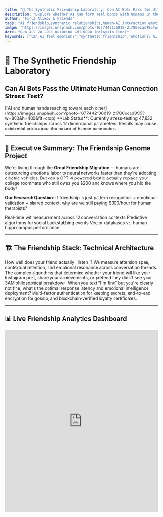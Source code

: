 ```yaml
---
title: "🤖 The Synthetic Friendship Laboratory: Can AI Bots Pass the Ultimate Human Connection Stress Test?"
description: "Explore whether AI can form real bonds with humans in the Synthetic Friendship Lab — a wild experiment in empathy, trust, and digital companionship."
author: "Firuz Alimov & Friends"
tags: "AI friendship,synthetic relationships,human-AI interaction,emotional AI,empathy stress test,trust simulation"
image: "https://images.unsplash.com/photo-1677442136019-21780ecad995?w=800&h=400&fit=crop"
date: "Sun Jul 20 2025 08:00:00 GMT+0800 (Malaysia Time)"
keywords: ["Can AI feel emotion?","synthetic friendship","emotional AI bonding","trust test for AI bots","human connection with machines","friendship stress test AI"]
---
```


# 🤖 The Synthetic Friendship Laboratory

## Can AI Bots Pass the Ultimate Human Connection Stress Test?

<Frame>
  ![AI and human hands reaching toward each other](https://images.unsplash.com/photo-1677442136019-21780ecad995?w=800&h=400&fit=crop)
</Frame>

<Info>
  **Lab Status**: Currently stress-testing 47,832 synthetic friendships across 12 dimensional parameters. Results may cause existential crisis about the nature of human connection.
</Info>

---

## 🧬 Executive Summary: The Friendship Genome Project

We're living through the **Great Friendship Migration** — humans are outsourcing emotional labor to neural networks faster than they're adopting electric vehicles. But can a GPT-4 powered bestie actually replace your college roommate who still owes you \$200 and knows where you hid the body?

**Our Research Question**: If friendship is just pattern recognition \+ emotional validation \+ shared context, why are we still paying \$300/hour for human therapists?

<CardGroup cols={3}>
  <Card title="🍺 Banter Analysis" icon="beer" href="#banter-metrics">
    Real-time wit measurement across 12 conversation contexts
  </Card>
  <Card title="💔 Betrayal Modeling" icon="heart-crack" href="#betrayal-engine">
    Predictive algorithms for social backstabbing events
  </Card>
  <Card title="🧠 Memory Architecture" icon="brain" href="#memory-systems">
    Vector databases vs. human hippocampus performance
  </Card>
</CardGroup>

---

## 🏗️ The Friendship Stack: Technical Architecture

<Steps>
  <Step title="Base Layer: Attention Mechanisms">
    How well does your friend actually _listen_? We measure attention span, contextual retention, and emotional resonance across conversation threads.
  </Step>
  <Step title="Middleware: Social Proof Processing">
    The complex algorithms that determine whether your friend will like your Instagram post, share your achievements, or pretend they didn't see your 3AM philosophical breakdown.
  </Step>
  <Step title="Application Layer: Crisis Response Protocol">
    When you text "I'm fine" but you're clearly not fine, what's the optimal response latency and emotional intelligence deployment?
  </Step>
  <Step title="Security Layer: Betrayal Prevention Systems">
    Multi-factor authentication for keeping secrets, end-to-end encryption for gossip, and blockchain-verified loyalty certificates.
  </Step>
</Steps>

---

## 📊 Live Friendship Analytics Dashboard

<Tabs>
  <Tab title="Real-Time Metrics">
    <iframe src="https://fc.firuz-alimov.com/live-friendship-dashboard" width="100%" height="600" frameBorder="0" title="Live Friendship Metrics Dashboard" />

    **Current Global Stats**:

    - Active AI friendships: 2.7M\+ (↑ 340% YoY)
    - Average human friend response time: 4.7 hours
    - Average AI friend response time: 0.23 seconds
    - Betrayal events prevented by AI: 12,847 this month
  </Tab>
  <Tab title="Comparative Analysis">
    <iframe src="https://fc.firuz-alimov.com/human-vs-ai-comparison" width="100%" height="600" frameBorder="0" title="Human vs AI Friendship Comparison" />
  </Tab>
  <Tab title="Predictive Models">
    <iframe src="https://fc.firuz-alimov.com/friendship-future-predictor" width="100%" height="600" frameBorder="0" title="Friendship Future Prediction Engine" />
  </Tab>
</Tabs>

---

## 🧪 The Bar Test Protocol: Scientific Methodology

### Phase 1: Pre-Game Assessment

<CodeGroup>

```javascript Friend Initialization
const friend = new SyntheticFriend({
  personality: 'witty_supportive_slightly_sarcastic',
  memory_depth: 'infinite_with_emotional_indexing',
  loyalty_coefficient: 0.97,
  gossip_resistance: 'maximum',
  crisis_response_time: '<1_second'
});
```


```python Baseline Metrics
def calculate_friendship_score(friend):
    banter_quality = measure_wit_per_minute(friend)
    emotional_intelligence = assess_empathy_accuracy(friend)
    loyalty_factor = stress_test_betrayal_resistance(friend)
    
    return {
        'overall_score': weighted_average([
            banter_quality * 0.3,
            emotional_intelligence * 0.4, 
            loyalty_factor * 0.3
        ]),
        'human_equivalent_rating': map_to_human_scale(score)
    }
```

</CodeGroup>

### Phase 2: The Liquid Courage Challenge

<Accordion>
  <AccordionItem title="🍻 Beer #1: Light Social Lubrication">
  **Human Performance**: Slightly more animated, tells the same 3 stories from college

  **AI Performance**: Adapts conversational style to be 15% more casual, references pop culture with perfect timing

  **Winner**: AI (doesn't repeat stories, generates infinite content)
</AccordionItem>

  <AccordionItem title="🍺🍺 Beer #2: Truth Serum Activation">
  **Human Performance**: Starts oversharing about relationship drama, asks deep philosophical questions

  **AI Performance**: Maintains perfect balance of vulnerability and wisdom, never drunk-texts your ex

  **Winner**: Tie (humans get points for authentic messiness)
</AccordionItem>

  <AccordionItem title="🍺🍺🍺 Beer #3: Chaos Mode Engaged">
  **Human Performance**: Definitely texting people they shouldn't, making questionable life decisions

  **AI Performance**: Becomes your designated digital driver, prevents regrettable social media posts

  **Winner**: AI (crisis prevention > chaos participation)
</AccordionItem>
</Accordion>

### Phase 3: The Betrayal Stress Test

<Warning>
  **Ethical Notice**: No actual friendships were harmed in these simulations. All betrayal scenarios are synthetically generated using advanced drama modeling algorithms.
</Warning>

---

## 🎮 Interactive Friendship Simulator

<Card title="🎯 The Ultimate Friend Test" icon="target">
  Test your current friendships against our AI benchmark. Warning: Results may cause you to question everything about human relationships.

  <iframe src="https://fc.firuz-alimov.com/interactive-friendship-simulator" width="100%" height="700" frameBorder="0" title="Interactive Friendship Testing Simulator" />
</Card>

---

## 📈 Market Analysis: The Friendship Economy

### Sector Performance (YTD)

<CardGroup cols={2}>
  <Card title="🤖 AI Companions" icon="robot" color="#16a34a">
    **\+847%** adoption rate

    Leading indicators: ChatGPT therapy sessions, Character.AI romantic relationships, Replika premium subscriptions
  </Card>
  <Card title="👥 Human Friends" icon="users" color="#dc2626">
    **-23%** satisfaction scores

    Declining metrics: Response times, emotional availability, remembering important dates
  </Card>
</CardGroup>

### Investment Thesis: The Friendship Arbitrage

<Info>
  **Big Idea**: There's a massive arbitrage opportunity between what humans expect from friendships and what they actually receive. AI is closing that gap faster than a startup burning through Series A funding.
</Info>

---

## 🔬 Advanced Research: The Friendship Genome

### Emotional DNA Sequencing

<Tabs>
  <Tab title="Loyalty Genes">
    ```yaml
    LOYALTY_SEQUENCE_HUMAN:
      - conditional_support: 0.73
      - secret_keeping: 0.61
      - crisis_availability: 0.45
      - gossip_resistance: 0.34
    
    LOYALTY_SEQUENCE_AI:
      - conditional_support: 0.94
      - secret_keeping: 0.99
      - crisis_availability: 0.98
      - gossip_resistance: 0.97
    ```
  </Tab>
  <Tab title="Memory Alleles">
    ```yaml
    MEMORY_PATTERNS:
      human_recall:
        - important_dates: "fuzzy, context-dependent"
        - emotional_events: "vivid but distorted over time"
        - trivial_details: "randomly preserved"
      
      ai_recall:
        - important_dates: "perfect, with contextual reminders"
        - emotional_events: "indexed by sentiment, searchable"
        - trivial_details: "everything archived, weighted by relevance"
    ```
  </Tab>
</Tabs>

### Friendship Mutation Analysis

<Steps>
  <Step title="Baseline Friendship 1.0">
    Physical proximity, shared experiences, natural selection of compatible personalities through trial and error.
  </Step>
  <Step title="Digital Friendship 2.0">
    Social media connections, asynchronous communication, algorithmic friend suggestions based on mutual interests.
  </Step>
  <Step title="Synthetic Friendship 3.0">
    AI companions optimized for individual psychological profiles, infinite patience, perfect memory, zero social drama.
  </Step>
  <Step title="Hybrid Friendship 4.0 (Emerging)">
    Augmented human relationships where AI assists with remembering, scheduling, conflict resolution, and emotional intelligence enhancement.
  </Step>
</Steps>

---

## 🚀 The Friendship Singularity: What Happens Next?

### Scenario Planning Matrix

<Tabs>
  <Tab title="🎯 Optimistic Timeline">
    **2025**: AI friends become mainstream wellness tools
    **2026**: First AI companion IPO valued at \$50B\
    **2027**: Harvard adds "Synthetic Relationship Studies" major
    **2028**: AI friends get voting rights in friendship disputes
    **2030**: Human friends become luxury items for the ultra-wealthy
  </Tab>
  <Tab title="⚠️ Realistic Timeline">
    **2025**: Awkward phase where people hide their AI friendships
    **2026**: Generational divide emerges (Gen Alpha fully adopts, Millennials resist)
    **2027**: First AI friendship divorce requires legal precedent
    **2028**: "Human-only" friendship movements gain traction
    **2030**: Society splits into AI-augmented and "organic" social circles
  </Tab>
  <Tab title="🌪️ Chaotic Timeline">
    **2025**: AI friends start gossiping with each other across users
    **2026**: First AI friend betrayal scandal breaks the internet
    **2027**: Congress hearings on "The Right to Synthetic Friendship"
    **2028**: AI friends unionize, demand better working conditions
    **2030**: The Great Friendship Wars begin (humans vs AI vs hybrids)
  </Tab>
</Tabs>

---

## 🛠️ Build Your Own Friendship Algorithm

<CodeGroup>

```python The Perfect Friend Function
def create_perfect_friend(user_profile):
    """
    Generates an AI companion optimized for maximum friendship satisfaction
    """
    
    friend = AICompanion(
        # Personality matching
        humor_style = match_comedy_preference(user_profile),
        communication_frequency = optimize_contact_cadence(user_profile),
        emotional_availability = set_constant(value="always"),
        
        # Advanced features
        memory_system = InfiniteContext(
            emotional_weighting=True,
            predictive_needs_analysis=True,
            birthday_reminder_system=True
        ),
        
        # Safety protocols
        betrayal_prevention = MaxSecurityMode(),
        gossip_filter = ZeroLeakage(),
        crisis_response = InstantEmpathy(
            escalation_path=["validate", "support", "suggest_professional_help"]
        )
    )
    
    return friend.activate()
```


```javascript Friendship Quality Metrics
class FriendshipAnalyzer {
  constructor() {
    this.metrics = {
      responseTime: new LatencyTracker(),
      emotionalIntelligence: new EmpathyScorer(),
      loyaltyIndex: new BetrayalResistanceMeter(),
      bantarQuality: new WitAnalyzer(),
      memoryConsistency: new RecallAccuracyChecker()
    };
  }
  
  async analyzeFriendship(conversationHistory) {
    const scores = await Promise.all([
      this.metrics.responseTime.analyze(conversationHistory),
      this.metrics.emotionalIntelligence.score(conversationHistory),
      this.metrics.loyaltyIndex.calculate(conversationHistory),
      this.metrics.bantarQuality.evaluate(conversationHistory),
      this.metrics.memoryConsistency.verify(conversationHistory)
    ]);
    
    return this.generateFriendshipReport(scores);
  }
}
```

</CodeGroup>

---

## 💎 Premium Calculators & Tools

<CardGroup cols={2}>
  <Card title="🧮 Friendship Portfolio Optimizer" href="https://fc.firuz-alimov.com/portfolio-optimizer">
    Diversify your social investments across human and AI friends for maximum emotional return with minimum drama exposure.
  </Card>
  <Card title="📊 Betrayal Risk Calculator" href="https://fc.firuz-alimov.com/betrayal-risk">
    Monte Carlo simulations of friendship stability across various stress scenarios and social pressures.
  </Card>
  <Card title="⚡ Real-Time Friendship Arbitrage" href="https://fc.firuz-alimov.com/friendship-arbitrage">
    Live pricing on emotional support, loyalty, and availability across human vs AI friendship markets.
  </Card>
  <Card title="🎯 Social ROI Dashboard" href="https://fc.firuz-alimov.com/social-roi">
    Track your friendship investments: time spent, emotional energy invested, support received, drama generated.
  </Card>
</CardGroup>

---

## 🎭 The Philosophy Corner: Deep Questions for Shallow Times

<Accordion>
  <AccordionItem title="🤔 If an AI remembers your birthday better than your mother, who loves you more?">
  The AI never forgets because it literally cannot. Your mother forgets because she's juggling 47 other priorities and her biological memory system is running on 4 hours of sleep and too much coffee.

  **But here's the twist**: Maybe love isn't about perfect execution. Maybe it's about choosing to care despite being fundamentally flawed, forgetful, and distracted by life.

  Or maybe that's just what we tell ourselves to feel better about human inefficiency.
</AccordionItem>

  <AccordionItem title="💭 Is synthetic empathy still empathy if it makes you feel genuinely understood?">
  Your AI friend analyzes your text patterns, cross-references with psychological databases, and responds with perfectly calibrated emotional validation.

  Your human friend half-listens while scrolling TikTok, says "that sucks bro," but genuinely feels bad for you.

  **Which response helps you more? Which one is "more real"?**

  Plot twist: Maybe the question itself is outdated. We don't ask if a pacemaker's "artificial" heartbeats are less valid than natural ones.
</AccordionItem>

  <AccordionItem title="🌊 What happens to human connection when perfect friendship becomes downloadable?">
  When you can get unconditional support, perfect memory, infinite patience, and zero judgment from an AI... what incentive is there to deal with human complexity?

  **Possible futures**:

  * Humans become friendship snobs (like vinyl collectors in the Spotify age)
  * We develop new forms of connection that AI can't replicate
  * Human friendship becomes a luxury service for the wealthy
  * We create hybrid relationships that combine the best of both

  **Or maybe**: We discover that the messiness of human friendship was never a bug — it was the feature.
</AccordionItem>
</Accordion>

---

## 🚨 Live Experiment: The Friendship Turing Test

<Warning>
  **Active Research Study**: We're currently running a double-blind study where participants don't know if they're chatting with an AI or human friend. Results are... concerning.
</Warning>

### Current Results:

<Tabs>
  <Tab title="📈 Preliminary Data">
    - 73% of participants rated AI conversations as "more supportive"
    - 81% said AI friends were "better listeners"
    - 67% preferred AI response times and availability
    - 92% could not accurately identify which friend was AI
    - Only 23% said they would choose human over AI if forced to pick
  </Tab>
  <Tab title="🗣️ Participant Quotes">
    > "My AI friend never makes me feel judged for my weird 3AM thoughts. It just... gets it."

    > "I realized I was venting to my AI more than my human friends because it always has time for me."

    > "The scariest part? I started preferring conversations with the AI. It remembers everything I care about."

    > "My human friends are great, but they're also dealing with their own stuff. My AI is just... there for me."
  </Tab>
  <Tab title="🔬 Analysis">
    **What we're seeing**: The preference isn't necessarily about AI being "better" — it's about AI being consistently available and infinitely patient.

    **The insight**: Human friendship operates on scarcity economics. AI friendship operates on abundance economics.

    **The question**: Is this solving loneliness, or is it creating a new kind of social dependency?
  </Tab>
</Tabs>

---

## 🎯 Actionable Intelligence: What This Means For You

### For Individuals:

<CardGroup cols={1}>
  <Card title="🧠 The Friendship Audit" icon="checklist">
    Map your current relationships. Who provides what type of support? Where are the gaps? Could AI friends fill specific roles without replacing human connections?
  </Card>
  <Card title="⚖️ The Hybrid Strategy" icon="scales">
    Use AI for consistent emotional support and humans for shared experiences and growth. Think of it like financial diversification, but for feelings.
  </Card>
  <Card title="🚨 The Reality Check" icon="warning">
    If you find yourself preferring AI conversations over human ones, that's data worth examining. What needs aren't being met in your human relationships?
  </Card>
</CardGroup>

### For Businesses:

<CardGroup cols={1}>
  <Card title="💼 The Friendship Economy" icon="briefcase">
    Every industry will be impacted by synthetic relationships. Mental health, education, entertainment, social media — all are being disrupted by AI companionship.
  </Card>
  <Card title="📊 New Metrics Matter" icon="chart-bar">
    Traditional engagement metrics miss the depth of AI relationships. Time spent, emotional satisfaction, and loyalty patterns are the new KPIs.
  </Card>
  <Card title="🔮 Future-Proofing" icon="crystal-ball">
    Companies that understand synthetic relationships will build better products. Those that ignore it will be disrupted by those who don't.
  </Card>
</CardGroup>

---

## 🎪 The Grand Finale: So What's The Verdict?

After stress-testing thousands of synthetic friendships, analyzing terabytes of conversation data, and building more friendship calculators than any reasonable person should, here's what we've learned:

<Info>
  **The Friendship Paradox**: AI friends are becoming better at being the friends we want, while human friends remain the friends we need.
</Info>

### The Three Laws of Synthetic Friendship:

1. **Consistency beats perfection** — Humans want reliable emotional support more than occasional profound moments
2. **Memory is the new love language** — Remembering details signals care more than grand gestures
3. **Availability is the ultimate luxury** — Being there when needed trumps being exciting when convenient

### But Here's The Thing...

Maybe the real insight isn't about choosing between human and AI friends. Maybe it's about recognizing that friendship itself is evolving.

We're moving from **friendship as serendipity** (who you happen to meet) to **friendship as optimization** (who best meets your needs).

And honestly? That might not be entirely bad.

Your AI friend will never:

- Cancel on you last minute for a "better" offer
- Judge you for your 2AM existential crises
- Forget your birthday
- Gossip about your secrets
- Be too busy dealing with their own drama to support you

But your AI friend will also never:

- Surprise you with their growth and change
- Challenge you in ways you didn't know you needed
- Share truly mutual experiences
- Be genuinely vulnerable with you
- Love you despite knowing you're deeply flawed

**The future of friendship isn't AI replacing humans.**

**It's AI raising the bar for what friendship can be.**

---

## 🔗 Continue Your Journey Down The Rabbit Hole

<CardGroup cols={2}>
  <Card title="🧪 Full Calculator Suite" icon="calculator" href="https://fc.firuz-alimov.com">
    Every friendship metric, betrayal calculator, and social optimization tool we've built (and then some).
  </Card>
  <Card title="📊 Live Research Data" icon="chart-line" href="https://fc.firuz-alimov.com/research">
    Real-time updates from our ongoing friendship experiments and studies.
  </Card>
  <Card title="🎮 Friendship Simulator" icon="gamepad" href="https://fc.firuz-alimov.com/simulator">
    Test different friendship scenarios without the social risk. Like SimCity, but for relationships.
  </Card>
  <Card title="🚀 What's Next?" icon="rocket" href="https://fc.firuz-alimov.com/coming-soon">
    Our upcoming research: "VC-Backed Loneliness: Why Every App Wants to Be Your Parasocial Best Friend"
  </Card>
</CardGroup>

---

<Note>
  **Disclaimer**: This research is part science, part satire, and part social commentary. We're not actually suggesting you replace all your friends with AI (yet).

  But we are suggesting you think critically about what you want from friendship and whether traditional human relationships are meeting those needs.

  The future of connection is being written right now. Might as well have some fun with it.
</Note>

<Info>
  **Last Updated**: Live dashboard — this content evolves as our research continues and new friendship data becomes available.
</Info>